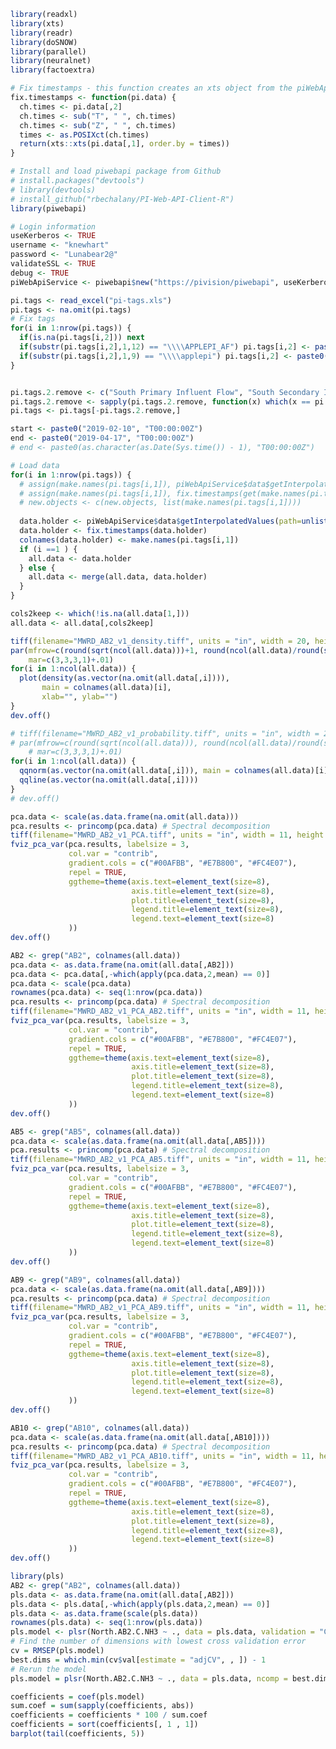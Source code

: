 ```r
library(readxl)
library(xts)
library(readr)
library(doSNOW)
library(parallel)
library(neuralnet)
library(factoextra)

# Fix timestamps - this function creates an xts object from the piWebApiService function above
fix.timestamps <- function(pi.data) {
  ch.times <- pi.data[,2]
  ch.times <- sub("T", " ", ch.times)
  ch.times <- sub("Z", " ", ch.times)
  times <- as.POSIXct(ch.times)
  return(xts::xts(pi.data[,1], order.by = times))
}

# Install and load piwebapi package from Github
# install.packages("devtools")
# library(devtools)
# install_github("rbechalany/PI-Web-API-Client-R")
library(piwebapi)

# Login information
useKerberos <- TRUE
username <- "knewhart"
password <- "Lunabear2@"
validateSSL <- TRUE
debug <- TRUE
piWebApiService <- piwebapi$new("https://pivision/piwebapi", useKerberos, username, password, validateSSL, debug)
```



```r
pi.tags <- read_excel("pi-tags.xls")
pi.tags <- na.omit(pi.tags)
# Fix tags
for(i in 1:nrow(pi.tags)) {
  if(is.na(pi.tags[i,2])) next
  if(substr(pi.tags[i,2],1,12) == "\\\\APPLEPI_AF") pi.tags[i,2] <- paste0("af:", pi.tags[i,2])
  if(substr(pi.tags[i,2],1,9) == "\\\\applepi") pi.tags[i,2] <- paste0("pi:", pi.tags[i,2])
}


pi.tags.2.remove <- c("South Primary Influent Flow", "South Secondary Influent Flow")
pi.tags.2.remove <- sapply(pi.tags.2.remove, function(x) which(x == pi.tags[,1]))
pi.tags <- pi.tags[-pi.tags.2.remove,]

start <- paste0("2019-02-10", "T00:00:00Z")
end <- paste0("2019-04-17", "T00:00:00Z")
# end <- paste0(as.character(as.Date(Sys.time()) - 1), "T00:00:00Z")

# Load data
for(i in 1:nrow(pi.tags)) {
  # assign(make.names(pi.tags[i,1]), piWebApiService$data$getInterpolatedValues(path=unlist(pi.tags[i,2]), startTime = start, endTime = end, interval = "1d")[,1:2])
  # assign(make.names(pi.tags[i,1]), fix.timestamps(get(make.names(pi.tags[i,1]))))
  # new.objects <- c(new.objects, list(make.names(pi.tags[i,1])))
  
  data.holder <- piWebApiService$data$getInterpolatedValues(path=unlist(pi.tags[i,2]), startTime = start, endTime = end, interval = "1d")[,1:2]
  data.holder <- fix.timestamps(data.holder)
  colnames(data.holder) <- make.names(pi.tags[i,1])
  if (i ==1 ) {
    all.data <- data.holder
  } else {
    all.data <- merge(all.data, data.holder)
  }
}

cols2keep <- which(!is.na(all.data[1,]))
all.data <- all.data[,cols2keep]

```




```r
tiff(filename="MWRD_AB2_v1_density.tiff", units = "in", width = 20, height = 20, res = 200)
par(mfrow=c(round(sqrt(ncol(all.data)))+1, round(ncol(all.data)/round(sqrt(ncol(all.data))))),
    mar=c(3,3,3,1)+.01)
for(i in 1:ncol(all.data)) {
  plot(density(as.vector(na.omit(all.data[,i]))), 
       main = colnames(all.data)[i],
       xlab="", ylab="")
}
dev.off()

# tiff(filename="MWRD_AB2_v1_probability.tiff", units = "in", width = 20, height = 20, res = 200)
# par(mfrow=c(round(sqrt(ncol(all.data))), round(ncol(all.data)/round(sqrt(ncol(all.data))))),
    # mar=c(3,3,3,1)+.01)
for(i in 1:ncol(all.data)) {
  qqnorm(as.vector(na.omit(all.data[,i])), main = colnames(all.data)[i])
  qqline(as.vector(na.omit(all.data[,i])))
}
# dev.off()
```




```r
pca.data <- scale(as.data.frame(na.omit(all.data)))
pca.results <- princomp(pca.data) # Spectral decomposition
tiff(filename="MWRD_AB2_v1_PCA.tiff", units = "in", width = 11, height = 6.5, res = 200)
fviz_pca_var(pca.results, labelsize = 3,
             col.var = "contrib",
             gradient.cols = c("#00AFBB", "#E7B800", "#FC4E07"),
             repel = TRUE,
             ggtheme=theme(axis.text=element_text(size=8), 
                           axis.title=element_text(size=8),
                           plot.title=element_text(size=8),
                           legend.title=element_text(size=8),
                           legend.text=element_text(size=8)
             ))
dev.off()

AB2 <- grep("AB2", colnames(all.data))
pca.data <- as.data.frame(na.omit(all.data[,AB2]))
pca.data <- pca.data[,-which(apply(pca.data,2,mean) == 0)]
pca.data <- scale(pca.data)
rownames(pca.data) <- seq(1:nrow(pca.data))
pca.results <- princomp(pca.data) # Spectral decomposition
tiff(filename="MWRD_AB2_v1_PCA_AB2.tiff", units = "in", width = 11, height = 6.5, res = 200)
fviz_pca_var(pca.results, labelsize = 3,
             col.var = "contrib",
             gradient.cols = c("#00AFBB", "#E7B800", "#FC4E07"),
             repel = TRUE,
             ggtheme=theme(axis.text=element_text(size=8), 
                           axis.title=element_text(size=8),
                           plot.title=element_text(size=8),
                           legend.title=element_text(size=8),
                           legend.text=element_text(size=8)
             ))
dev.off()

AB5 <- grep("AB5", colnames(all.data))
pca.data <- scale(as.data.frame(na.omit(all.data[,AB5])))
pca.results <- princomp(pca.data) # Spectral decomposition
tiff(filename="MWRD_AB2_v1_PCA_AB5.tiff", units = "in", width = 11, height = 6.5, res = 200)
fviz_pca_var(pca.results, labelsize = 3,
             col.var = "contrib",
             gradient.cols = c("#00AFBB", "#E7B800", "#FC4E07"),
             repel = TRUE,
             ggtheme=theme(axis.text=element_text(size=8), 
                           axis.title=element_text(size=8),
                           plot.title=element_text(size=8),
                           legend.title=element_text(size=8),
                           legend.text=element_text(size=8)
             ))
dev.off()

AB9 <- grep("AB9", colnames(all.data))
pca.data <- scale(as.data.frame(na.omit(all.data[,AB9])))
pca.results <- princomp(pca.data) # Spectral decomposition
tiff(filename="MWRD_AB2_v1_PCA_AB9.tiff", units = "in", width = 11, height = 6.5, res = 200)
fviz_pca_var(pca.results, labelsize = 3,
             col.var = "contrib",
             gradient.cols = c("#00AFBB", "#E7B800", "#FC4E07"),
             repel = TRUE,
             ggtheme=theme(axis.text=element_text(size=8), 
                           axis.title=element_text(size=8),
                           plot.title=element_text(size=8),
                           legend.title=element_text(size=8),
                           legend.text=element_text(size=8)
             ))
dev.off()

AB10 <- grep("AB10", colnames(all.data))
pca.data <- scale(as.data.frame(na.omit(all.data[,AB10])))
pca.results <- princomp(pca.data) # Spectral decomposition
tiff(filename="MWRD_AB2_v1_PCA_AB10.tiff", units = "in", width = 11, height = 6.5, res = 200)
fviz_pca_var(pca.results, labelsize = 3,
             col.var = "contrib",
             gradient.cols = c("#00AFBB", "#E7B800", "#FC4E07"),
             repel = TRUE,
             ggtheme=theme(axis.text=element_text(size=8), 
                           axis.title=element_text(size=8),
                           plot.title=element_text(size=8),
                           legend.title=element_text(size=8),
                           legend.text=element_text(size=8)
             ))
dev.off()

```



```r
library(pls)
AB2 <- grep("AB2", colnames(all.data))
pls.data <- as.data.frame(na.omit(all.data[,AB2]))
pls.data <- pls.data[,-which(apply(pls.data,2,mean) == 0)]
pls.data <- as.data.frame(scale(pls.data))
rownames(pls.data) <- seq(1:nrow(pls.data))
pls.model <- plsr(North.AB2.C.NH3 ~ ., data = pls.data, validation = "CV")
# Find the number of dimensions with lowest cross validation error
cv = RMSEP(pls.model)
best.dims = which.min(cv$val[estimate = "adjCV", , ]) - 1
# Rerun the model
pls.model = plsr(North.AB2.C.NH3 ~ ., data = pls.data, ncomp = best.dims)

coefficients = coef(pls.model)
sum.coef = sum(sapply(coefficients, abs))
coefficients = coefficients * 100 / sum.coef
coefficients = sort(coefficients[, 1 , 1])
barplot(tail(coefficients, 5))
```

